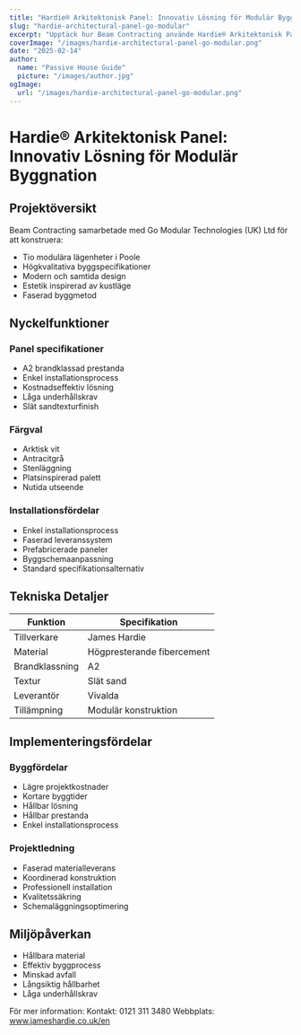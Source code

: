 ```yaml
---
title: "Hardie® Arkitektonisk Panel: Innovativ Lösning för Modulär Byggnation"
slug: "hardie-architectural-panel-go-modular"
excerpt: "Upptäck hur Beam Contracting använde Hardie® Arkitektonisk Panel för sitt innovativa modulära lägenhetsprojekt i Poole, vilket ger brand säkerhet och hållbarhetsfördelar."
coverImage: "/images/hardie-architectural-panel-go-modular.png"
date: "2025-02-14"
author:
  name: "Passive House Guide"
  picture: "/images/author.jpg"
ogImage:
  url: "/images/hardie-architectural-panel-go-modular.png"
---
```


# Hardie® Arkitektonisk Panel: Innovativ Lösning för Modulär Byggnation

## Projektöversikt

Beam Contracting samarbetade med Go Modular Technologies (UK) Ltd för att konstruera:

- Tio modulära lägenheter i Poole
- Högkvalitativa byggspecifikationer
- Modern och samtida design
- Estetik inspirerad av kustläge
- Faserad byggmetod

## Nyckelfunktioner

### Panel specifikationer
- A2 brandklassad prestanda
- Enkel installationsprocess
- Kostnadseffektiv lösning
- Låga underhållskrav
- Slät sandtexturfinish

### Färgval
- Arktisk vit
- Antracitgrå
- Stenläggning
- Platsinspirerad palett
- Nutida utseende

### Installationsfördelar
- Enkel installationsprocess
- Faserad leveranssystem
- Prefabricerade paneler
- Byggschemaanpassning
- Standard specifikationsalternativ

## Tekniska Detaljer

| Funktion | Specifikation |
|----------|---------------|
| Tillverkare | James Hardie |
| Material | Högpresterande fibercement |
| Brandklassning | A2 |
| Textur | Slät sand |
| Leverantör | Vivalda |
| Tillämpning | Modulär konstruktion |

## Implementeringsfördelar

### Byggfördelar
- Lägre projektkostnader
- Kortare byggtider
- Hållbar lösning
- Hållbar prestanda
- Enkel installationsprocess

### Projektledning
- Faserad materialleverans
- Koordinerad konstruktion
- Professionell installation
- Kvalitetssäkring
- Schemaläggningsoptimering

## Miljöpåverkan

- Hållbara material
- Effektiv byggprocess
- Minskad avfall
- Långsiktig hållbarhet
- Låga underhållskrav

För mer information:
Kontakt: 0121 311 3480
Webbplats: www.jameshardie.co.uk/en